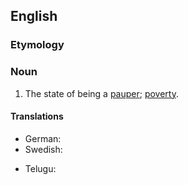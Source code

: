 ==English==

===Etymology===
{{PIE root|en|peh₂w}}
{{suffix|en|pauper|ism}}

===Noun===
{{en-noun|~}}

# The state of being a [[pauper]]; [[poverty]].

====Translations====
{{trans-top|poverty}}
* German: {{t+|de|Pauperismus|m}}
* Swedish: {{t+|sv|fattigdom|c}}
{{trans-mid}}
* Telugu: {{t+|te|పేదరికము}}
{{trans-bottom}}
